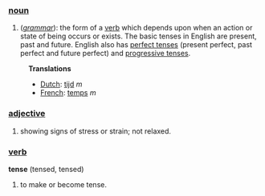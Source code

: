 ===[[noun]]===
#(''[[grammar]]''): the form of a [[verb]] which depends upon when an action or state of being occurs or exists. The basic tenses in English are present, past and future. English also has [[perfect tense]]s (present perfect, past perfect and future perfect) and [[progressive tense]]s. 

:'''Translations'''
:*[[Dutch]]: [[tijd]] ''m''
:*[[French]]: [[temps]] ''m''

===[[adjective]]===
#showing signs of stress or strain; not relaxed.

===[[verb]]===
'''tense''' (tensed, tensed)
#to make or become tense.